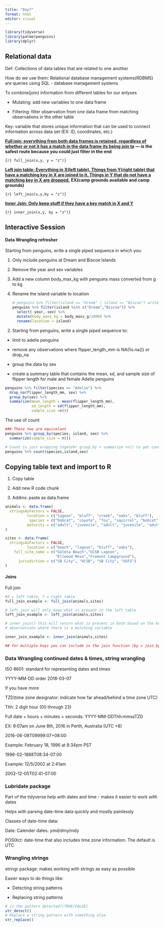```yaml
---
title: "Day7"
format: html
editor: visual
---
```


```r
library(tidyverse)
library(palmerpenguins)
library(dplyr)

```

## Relational data

Def: Collections of data tables that are related to one another

How do we use them: Relational database management systems(RDBMS) are queries using SQL - database management systems

To combine(join) information from different tables for our anlyses

-   Mutating: add new variables to one data frame

-   Filtering: filter observation from one data frame from matching observations in the other table

Key: variable that stores unique information that can be used to connect information across data set (EX: ID, coordinates, etc.)

[**Full join: everything from both data frames is retained, regardless of whether or not it has a match in the data frame its being join to**]{.underline} **--- is the safest route because you could just filter in the end**

`{r} full_join(x,y, y = "z")}`

[**Left join table: Everything in X(left table). Things from Y(right table) that have a matching key in X are joined to it. Things in Y that do not have a matching key in X are dropped.**]{.underline} **EX(camp grounds available and camp grounds)**

`{r} left_join(x,y,by = "z")}`

[**Inner Join: Only keep stuff if they have a key match in X and Y**]{.underline}

`{r} inner_join(x,y, by = "z")}`

## Interactive Session

#### Data Wrangling refresher

Starting from penguins, write a single piped sequence in which you:

1.  Only include penguins at Dream and Biscoe Islands

2.  Remove the year and sex variables

3.  Add a new column body_max_kg with penguins mass converted from g to kg

4.  Rename the island variable to location

    ```r
    # penguins %>% filter(island == "Dream" | island == "Biscoe") write in a better way
    penguins %>% filter(island %in% c("Dream","Biscoe")) %>% 
      select(-year,-sex) %>% 
      mutate(body_mass_kg = body_mass_g/1000) %>% 
      rename(location = island)
      
    ```

<!-- -->

2.  Starting from penguins, write a single piped sequence to:

-   limit to adelie penguins

-   remove any observations where flipper_length_mm is NA(!is.na()) or drop_na

-   group the data by sex

-   create a summary table that contains the mean, sd, and sample size of flipper length for male and female Adelie penguins

```r
penguins %>% filter(species == "Adelie") %>% 
  drop_na(flipper_length_mm, sex) %>% 
  group_by(sex) %>% 
  summarize(mean_length = mean(flipper_length_mm),
            sd_length = sd(flipper_length_mm),
            sample_size =n())
```

The use of count

```r
### These two are equivelant
penguins %>% group_by(species, island, sex) %>% 
  summarize(sample_size = n())

# Count is just wrapping togetehr group_by + summarize +n() to get counts of observation. Use this when you just want to know how many there are and not really grouping
penguins %>% count(species,island,sex)
```

## Copying table text and import to R

1.  Copy table

2.  Add new R code chunk

3.  Addins: paste as data.frame

```r
animals <- data.frame(
  stringsAsFactors = FALSE,
          location = c("lagoon", "bluff", "creek", "oaks", "bluff"),
           species = c("bobcat", "coyote", "fox", "squirrel", "bobcat"),
          maturity = c("adult", "juvenile", "adult", "juvenile", "adult")
)
```

```r
sites <- data.frame(
  stringsAsFactors = FALSE,
          location = c("beach", "lagoon", "bluff", "oaks"),
    full_site_name = c("Goleta Beach","UCSB Lagoon",
                       "Ellwood Mesa","Fremont Campground"),
      jurisdiction = c("SB City", "UCSB", "SB City", "USFS")
)
```

#### Joins

Full join

```r
#X = left table, Y = right table
full_join_example <- full_join(animals,sites)

# left_join will only keep what is present in the left table
left_join_example <- left_join(animals,sites)

# inner_join() this will return what is present in both based on the key only
# observations where there is a matching variable 

inner_join_example <- inner_join(animals,sites)

## for multiple keys you can include in the join function (by = join_by(location)) in this case location
```

### Data Wrangling continued dates & times, string wrangling

ISO 8601: standard for representing dates and times

YYYY-MM-DD order 2018-03-07

If you have more

TZD(time zone designator: indicate how far ahead/behind a time zone UTC)

Thh: 2 digit hour (00 through 23)

Full date + hours + minutes + seconds: YYYY-MM-DDThh:mmssTZD

EX: 9:07am on June 8th, 2016 in Perth, Australia (UTC +8)

2016-06-08T09999:07+08:00

Example: February 18, 1996 at 8:34pm PST

1996-02-1888T08:34-07:00

Example: 12/5/2002 at 2:41am

2002-12-05T02:41-07:00

### Lubridate package

Part of the tidyverse help with dates and time - makes it easier to work with dates

Helps with parsing date-time data quickly and mostly painlessly

Classes of date-time data:

Date: Calender dates. ymd/dmy/mdy

POSIXct: date-time that also includes time zone information. The default is UTC

### Wrangling strings

stringr package: makes working with strings as easy as possible

Easier ways to do things like:

-   Detecting string patterns

-   Replacing string patterns

```r
# is the pattern detected?(TRUE/FALSE)
str_detect()
# Replace a string pattern with something else
str_replace()
```
